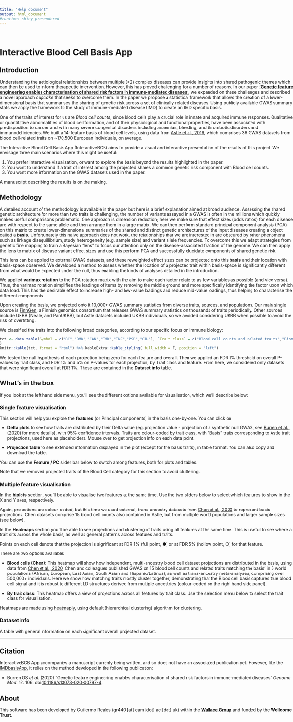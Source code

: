 ```yaml
---
title: "Help document"
output: html_document
#runtime: shiny_prerendered
---
```


[//]: # (This chunk is necessary to guarantee the app will rescale with different window sizes.)

<style type="text/css">
           body {          
           max-width:100%;
           padding:0;
           }
</style>


<br>

# Interactive Blood Cell Basis App



##  Introduction

Understanding the aetiological relationships between multiple (>2) complex diseases can provide insights into shared pathogenic themes which can then be used to inform therapeutic intervention. However, this has proved challenging for a number of reasons. In our paper [**'Genetic feature engineering enables characterisation of shared risk factors in immune-mediated diseases'**](https://genomemedicine.biomedcentral.com/articles/10.1186/s13073-020-00797-4), we expanded on these challenges and described a novel approach *cupcake* that seeks to overcome them. In the paper we propose a statistical framework that allows the creation of a lower-dimensional basis that summarises the sharing of genetic risk across a set of clinically related diseases. Using publicly available GWAS summary stats we apply the framework to the study of immune-mediated disease (IMD) to create an IMD specific basis. 

One of the traits of interest for us are *Blood cell counts*, since blood cells play a crucial role in innate and acquired immune responses. Qualitative or quantitative abnormalities of blood cell formation, and of their physiological and functional properties, have been associated with predisposition to cancer and with many severe congenital disorders including anaemias, bleeding, and thrombotic disorders and immunodeficiencies. 
We built a 14-feature basis of blood cell levels, using data from [Astle et al., 2016](https://doi.org/10.1016/j.cell.2016.10.042), which comprises 36 GWAS datasets from blood cell-related traits on ~170,500 European individuals, on average. 

The Interactive Blood Cell Basis App (InteractiveBCB) aims to provide a visual and interactive presentation of the results of this project. We envisage three main scenarios where this might be useful:

1. You prefer interactive visualisation, or want to explore the basis beyond the results highlighted in the paper.
2. You want to understand if a trait of interest among the projected shares a common genetic risk component with Blood cell counts.
3. You want more information on the GWAS datasets used in the paper.

A manuscript describing the results is on the making.


## Methodology

A  detailed account of the methodology is available in the paper but here is a brief explanation aimed at broad audience. Assessing the shared genetic architecture for more than two traits is challenging, the number of variants assayed in a GWAS is often in the millions which quickly makes useful comparisons problematic. One approach is dimension reduction; here we make sure that effect sizes (odds ratios) for each disease are with respect to the same allele and then arrange them in a large matrix. We can then perform standard principal component analysis (PCA) on this matrix to create lower-dimensional summaries of the shared and distinct genetic architectures of the input diseases creating a object called a **basis**. Unfortunately this naive approach does not work, the relationships that we are interested in are obscured by other phenomena such as linkage disequillibrium, study heterogeneity (e.g. sample size)  and variant allele frequencies. To overcome this we adapt strategies from genetic fine mapping to train a Bayesian "lens" to focus our attention only on the disease-associated fraction of the genome. We can then apply the lens to matrix of disease variant effect sizes and use this perform PCA and successfully elucidate components of shared genetic risk. 

This lens can be applied to external GWAS datasets, and these reweighted effect sizes can be projected onto this **basis** and their location with basis-space observed. We developed a method to assess whether the location of a projected trait within basis-space is significantly different from what would be expected under the null, thus enabling the kinds of analyses detailed in the introduction.  

We applied **varimax rotation** to the PCA rotation matrix with the aim to make each factor relate to as few variables as possible (and vice versa). Thus, the varimax rotation simplifies the loadings of items by removing the middle ground and more specifically identifying the factor upon which data load. This has the desirable effect to increase high- and low-value loadings and reduce mid-value loadings, thus helping to characterise the different components.

Upon creating the basis, we projected onto it 10,000+ GWAS summary statistics from diverse traits, sources, and populations. Our main single source is [FinnGen](https://www.finngen.fi/en), a Finnish genomics consortium that releases GWAS summary statistics on thousands of traits periodically. Other sources include UKBB (Neale, and PanUKBB), but Astle datasets included UKBB individuals, so we avoided considering UKBB when possible to avoid the risk of overfitting.

We classified the traits into the following broad categories, according to our specific focus on immune biology:

```r
tct <- data.table(Symbol = c("BC","BMK","CAN","IMD","INF","PSD","OTH"), `Trait class` = c("Blood cell counts and related traits","Biomarkers (eg. cytokines and growth factors)","Cancer-related traits","Immune-mediated diseases","Infectious diseases and related traits","Psychiatric and neurological diseases/disorders","Other traits (not included in any other category)")
)
knitr::kable(tct, format = "html") %>% kableExtra::kable_styling( full_width = F, position = "left")
```

We tested the null hypothesis of each projection being zero for each feature and overall. Then we applied an FDR 1% threshold on overall P-values by trait class, and FDR 1% and 5% on P-values for each projection, by Trait class and feature. From here, we considered only datasets that were significant overall at FDR 1%. These are contained in the **Dataset info** table.



## What's in the box

If you look at the left hand side menu, you'll see the different options available for visualisation, which we'll describe below:

### Single feature visualisation

This section will help you explore the **features** (or Principal components) in the basis one-by-one. 
You can click on 

- **Delta plots** to see how traits are distributed by their Delta value (eg. projection value - projection of a synthetic null GWAS, see [Burren et al., (2020)]((https://genomemedicine.biomedcentral.com/articles/10.1186/s13073-020-00797-4)) for more details), with 95% confidence intervals. Traits are colour-coded by trait class, with "Basis" traits corresponding to Astle trait projections, used here as placeholders. Mouse over to get projection info on each data point.

- **Projection table** to see extended information displayed in the plot (except for the basis traits), in table format. You can also copy and download the table.

You can use the **Feature / PC** slider bar below to switch among features, both for plots and tables.

Note that we removed projected traits of the Blood Cell category for this section to avoid cluttering.


### Multiple feature visualisation

In the **biplots** section, you'll be able to visualise two features at the same time. Use the two sliders below to select which features to show in the X and Y axes, respectively. 

Again, projections are colour-coded, but this time we used external, trans-ancestry datasets from [Chen et al., 2020](https://doi.org/10.1016/j.cell.2020.06.045) to represent basis projections. Chen datasets comprise 15 blood cell counts also contained in Astle, but from multiple world populations and larger sample sizes (see below).

In the **Heatmaps** section you'll be able to see projections and clustering of traits using all features at the same time. This is useful to see where a trait sits across the whole basis, as well as general patterns across features and traits. 

Points on each cell denote that the projection is significant at FDR 1% (full point, ●) or at FDR 5% (hollow point, ○) for that feature.



There are two options available:

- **Blood cells (Chen)**: This heatmap will show how independent, multi-ancestry blood cell dataset projections are distributed in the basis, using data from [Chen et al., 2020](https://doi.org/10.1016/j.cell.2020.06.045). Chen and colleagues published GWAS on 15 blood cell counts and related traits matching the basis' in 5 world populations (African, European, East Asian, South Asian and Hispanic/Latinos), as well as trans-ancestry meta-analyses, comprising over 500,000+ individuals. Here we show how matching traits mostly cluster together, demonstrating that the Blood cell basis captures true blood cell signal and it is robust to different LD structures derived from multiple ancestries (colour-coded on the right hand side panel). 

- **By trait class**: This heatmap offers a view of projections across all features by trait class. Use the selection menu below to select the trait class for visualisation.

Heatmaps are made using [heatmaply](https://cran.r-project.org/web/packages/heatmaply/vignettes/heatmaply.html), using default (hierarchical clustering) algorithm for clustering.

### Dataset info

A table with general information on each significant overall projected dataset.

---

## Citation

InteractiveBCB App accompanies a manuscript currenly being written, and so does not have an associated publication yet. However, like the [IMDbasisApp](https://grealesm.shinyapps.io/IMDbasisApp/), it relies on the method developed in the following publication:

- Burren OS *et al.* (2020) "Genetic feature engineering enables characterisation of shared risk factors in immune-mediated diseases" *Genome Med*. 12. 106. doi:[10.1186/s13073-020-00797-4](https://genomemedicine.biomedcentral.com/articles/10.1186/s13073-020-00797-4).


## About

This software has been developed by Guillermo Reales (gr440 [at] cam [dot] ac [dot] uk) within the  [**Wallace Group**](https://chr1swallace.github.io) and funded by the **Wellcome Trust**.
